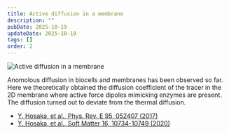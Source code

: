 ```yaml
---
title: Active diffusion in a membrane
description: ""
pubDate: 2025-10-19
updateDate: 2025-10-19
tags: []
order: 2
---
```


![Active diffusion in a membrane](/src/assets/images/research/membrane.png)

Anomolous diffusion in biocells and membranes has been observed so far. Here we theoretically obtained the diffusion coefficient of the tracer in the 2D membrane where active force dipoles mimicking enzymes are present. The diffusion turned out to deviate from the thermal diffusion.

- [Y. Hosaka, et al., Phys. Rev. E 95, 052407 (2017)](https://doi.org/10.1103/PhysRevE.95.052407)
- [Y. Hosaka, et al., Soft Matter 16, 10734-10749 (2020)](https://doi.org/10.1039/D0SM01138J)

